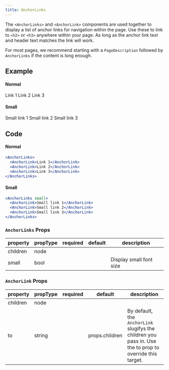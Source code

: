 ```yaml
---
title: AnchorLinks
---
```


<PageDescription>

The `<AnchorLinks>` and `<AnchorLink>` components are used together to display a list of anchor links for navigation within the page. Use these to link to `<h2>` or `<h3>` anywhere within your page. As long as the anchor link text and header text matches the link will work.

For most pages, we recommend starting with a `PageDescription` followed by `AnchorLinks` if the content is long enough.

</PageDescription>

## Example

#### Normal

<AnchorLinks>
  <AnchorLink>Link 1</AnchorLink>
  <AnchorLink>Link 2</AnchorLink>
  <AnchorLink>Link 3</AnchorLink>
</AnchorLinks>

#### Small

<AnchorLinks small>
  <AnchorLink>Small link 1</AnchorLink>
  <AnchorLink>Small link 2</AnchorLink>
  <AnchorLink>Small link 3</AnchorLink>
</AnchorLinks>

## Code

#### Normal

```jsx path=components/AnchorLinks/AnchorLinks.js src=https://github.com/carbon-design-system/gatsby-theme-carbon/tree/master/packages/gatsby-theme-carbon/src/components/AnchorLinks
<AnchorLinks>
  <AnchorLink>Link 1</AnchorLink>
  <AnchorLink>Link 2</AnchorLink>
  <AnchorLink>Link 3</AnchorLink>
</AnchorLinks>
```

#### Small

```jsx path=components/AnchorLinks/AnchorLinks.js src=https://github.com/carbon-design-system/gatsby-theme-carbon/tree/master/packages/gatsby-theme-carbon/src/components/AnchorLinks
<AnchorLinks small>
  <AnchorLink>Small link 1</AnchorLink>
  <AnchorLink>Small link 2</AnchorLink>
  <AnchorLink>Small link 3</AnchorLink>
</AnchorLinks>
```

### `AnchorLinks` Props

| property | propType | required | default | description             |
| -------- | -------- | -------- | ------- | ----------------------- |
| children | node     |          |         |                         |
| small    | bool     |          |         | Display small font size |

### `AnchorLink` Props

| property | propType | required | default        | description                                                                                              |
| -------- | -------- | -------- | -------------- | -------------------------------------------------------------------------------------------------------- |
| children | node     |          |                |                                                                                                          |
| to       | string   |          | props.children | By default, the `AnchorLink` slugifys the children you pass in. Use the to prop to override this target. |
